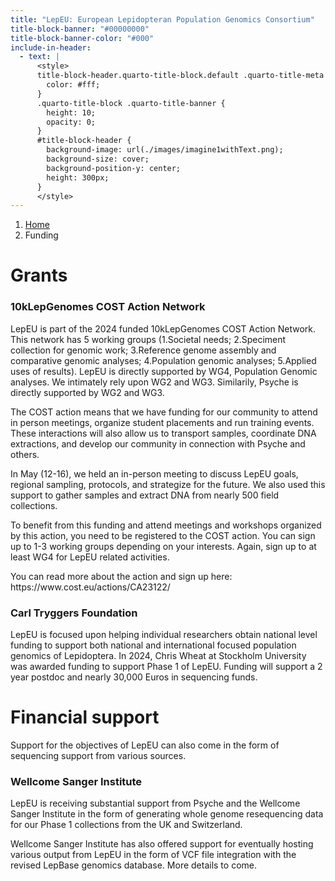 ```yaml
---
title: "LepEU: European Lepidopteran Population Genomics Consortium"
title-block-banner: "#00000000"
title-block-banner-color: "#000"
include-in-header:
  - text: |
      <style>
      title-block-header.quarto-title-block.default .quarto-title-meta {
        color: #fff;
      }
      .quarto-title-block .quarto-title-banner {
        height: 10;
        opacity: 0;
      }
      #title-block-header {
        background-image: url(./images/imagine1withText.png);
        background-size: cover;
        background-position-y: center;
        height: 300px;
      }
      </style>
---
```


```{=html}
<nav aria-label="breadcrumb">
  <ol class="breadcrumb">
    <li class="breadcrumb-item"><a href="index.html">Home</a></li>
    <li class="breadcrumb-item active" aria-current="page">Funding</li>
  </ol>
</nav>
```

# Grants
 <!-- TODO: Image or plate of species --> 

### 10kLepGenomes COST Action Network

LepEU is part of the 2024 funded 10kLepGenomes COST Action Network. This network has 5 working groups (1.Societal needs; 2.Speciment collection for genomic work; 3.Reference genome assembly and comparative genomic analyses; 4.Population genomic analyses; 5.Applied uses of results). LepEU is directly supported by WG4, Population Genomic analyses. We intimately rely upon  WG2 and WG3. Similarily, Psyche is directly supported by WG2 and WG3. 

The COST action means that we have funding for our community to attend in person meetings, organize student placements and run training events. These interactions will also allow us to transport samples, coordinate DNA extractions, and develop our community in connection with Psyche and others. 

In May (12-16), we held an in-person meeting to discuss LepEU goals, regional sampling, protocols, and strategize for the future. We also used this support to gather samples and extract DNA from nearly 500 field collections.

To benefit from this funding and attend meetings and workshops organized by this action, you need to be registered to the COST action. You can sign up to 1-3 working groups depending on your interests. Again, sign up to at least WG4 for LepEU related activities. 

You can read more about the action and sign up here: https://www.cost.eu/actions/CA23122/


### Carl Tryggers Foundation

LepEU is focused upon helping individual researchers obtain national level funding to support both national and international focused population genomics of Lepidoptera. In 2024, Chris Wheat at Stockholm University was awarded funding to support Phase 1 of LepEU. Funding will support a 2 year postdoc and nearly 30,000 Euros in sequencing funds. 

# Financial support
 <!-- TODO: Image or plate of species --> 
Support for the objectives of LepEU can also come in the form of sequencing support from various sources. 

### Wellcome Sanger Institute 

LepEU is receiving substantial support from Psyche and the Wellcome Sanger Institute in the form of generating whole genome resequencing data for our Phase 1 collections from the UK and Switzerland. 

Wellcome Sanger Institute has also offered support for eventually hosting various output from LepEU in the form of VCF file integration with the revised LepBase genomics database. More details to come.